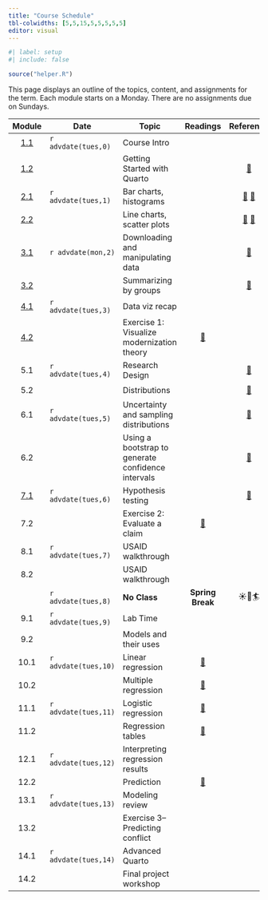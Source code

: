 ```yaml
---
title: "Course Schedule"
tbl-colwidths: [5,5,15,5,5,5,5,5]
editor: visual
---
```


```r
#| label: setup
#| include: false

source("helper.R")
```

This page displays an outline of the topics, content, and assignments for the term. Each module starts on a Monday. There are no assignments due on Sundays.

::: column-screen-inset-right
|                   Module                   | Date                 | Topic                                              |                                        Readings                                        |                                                           Reference                                                            |                     Slides                      |                                                     Videos                                                      |                                 Assignments                                  |
|:-------:|---------|---------|:-------:|:-------:|:-------:|:-------:|:-------:|
| [1.1](modules/module-1.1.qmd "Module 1.1") | `r advdate(tues,0)`  | Course Intro                                       |                                                                                        |                                                                                                                                |  [🖥️](slides/week-1.1.qmd "Module 1.2 slides")  |                               [🖥️](https://youtu.be/eimM6pNkYjE "R and RStudio")                                |                                                                              |
| [1.2](modules/module-1.2.qmd "Module 1.2") |                      | Getting Started with Quarto                        |                                                                                        |                  [📖](https://www.tidyverse.org/blog/2017/12/workflow-vs-script/ "project-oriented workflow")                  |  [🖥️](slides/week-1.2.qmd "Module 1.2 slides")  |                                   [🖥️](https://youtu.be/6QN9ZYURDFg "Quarto")                                   |                                                                              |
| [2.1](modules/module-2.1.qmd "Module 2.1") | `r advdate(tues,1)`  | Bar charts, histograms                             |                                                                                        |         [📖](https://r4ds.hadley.nz/data-import "r4ds, 7") [📖](https://r4ds.hadley.nz/data-visualize.html "r4ds, 2")          |  [🖥️](slides/week-2.1.qmd "Module 2.1 slides")  |   [🖥️](https://youtu.be/QG1oDJPoIio "Make a bar chart") [🖥️](https://youtu.be/-1YhCql-gMo "Make a histogram")   |                                                                              |
| [2.2](modules/module-2.2.qmd "Module 2.2") |                      | Line charts, scatter plots                         |                                                                                        | [📖](https://r4ds.hadley.nz/layers.html "r4ds, 10.1-10.4") [📖](https://r4ds.hadley.nz/communication.html#labels "r4ds, 12.2") |            [🖥️](slides/week-2.2.qmd)            | [🖥️](https://youtu.be/PnmQ2MFQpIc "Make a line chart") [🖥️](https://youtu.be/FiosjUVyfLM "Make a scatter plot") | [📘](https://blackboard.gwu.edu/ultra/courses/_395476_1/cl/outline "Quiz 1") |
| [3.1](modules/module-3.1.qmd "Module 3.1") | `r advdate(mon,2)`   | Downloading and manipulating data                  |                                                                                        |                          [📖](https://r4ds.hadley.nz/data-transform.html#introduction "r4ds 3.1-3.4")                          | [🖥️](slides/week-3.1.html "Module 3.1 slides")  |                          [🖥️](https://youtu.be/ScQD47eJeAE "Download data from V-Dem")                          |                                                                              |
| [3.2](modules/module-3.2.qmd "Module 3.2") |                      | Summarizing by groups                              |                                                                                        |                            [📖](https://r4ds.hadley.nz/data-transform.html#introduction "r4ds 3.5")                            | [🖥️](slides/week-3.2.html "Module 3.2 slides")  |                         [🖥️](https://youtu.be/mgBwVzMV-v8 "Summarizing data by groups")                         | [📘](https://blackboard.gwu.edu/ultra/courses/_395476_1/cl/outline "Quiz 1") |
|       [4.1](modules/module-4.1.qmd)        | `r advdate(tues,3)`  | Data viz recap                                     |                                                                                        |                                                                                                                                |  [🖥️](slides/week-4.1.qmd "Module 4.1 slides")  |                                                                                                                 |                                                                              |
|     [4.2](assignments/homework-1.qmd)      |                      | Exercise 1: Visualize modernization theory         |       [📖](https://www-jstor-org.proxygw.wrlc.org/stable/1951731?seq=8 "Lipset")       |                                                                                                                                |                                                 |                                                                                                                 |               [🧮](/assignments/homework-1.html "Homework 1")                |
|                    5.1                     | `r advdate(tues,4)`  | Research Design                                    |                                                                                        |                            [📖](https://openintro-ims.netlify.app/explore-categorical "ims, ch. 4")                            |  [🖥️](slides/week-5.1.qmd "Module 5.1 slides")  |                                                                                                                 |                                                                              |
|                    5.2                     |                      | Distributions                                      |                                                                                        |                             [📖](https://openintro-ims.netlify.app/explore-numerical "ims, ch. 5")                             |  [🖥️](slides/week-5.2.qmd "Module 5.2 slides")  |                                                                                                                 | [📘](https://blackboard.gwu.edu/ultra/courses/_395476_1/cl/outline "Quiz 1") |
|                    6.1                     | `r advdate(tues,5)`  | Uncertainty and sampling distributions             |                                                                                        |                                    [📖](https://moderndive.com/7-sampling.html "md, ch. 7")                                    |  [🖥️](slides/week-6.1.qmd "Module 6.1 slides")  |                                                       🖥️                                                        |                                                                              |
|                    6.2                     |                      | Using a bootstrap to generate confidence intervals |                                                                                        |                              [📖](https://moderndive.com/8-confidence-intervals.html "md, ch. 8")                              |  [🖥️](slides/week-6.2.qmd "Module 6.2 slides")  |                                                       🖥️                                                        | [📘](https://blackboard.gwu.edu/ultra/courses/_395476_1/cl/outline "Quiz 1") |
| [7.1](modules/module-7.1.qmd "Module 7.1") | `r advdate(tues,6)`  | Hypothesis testing                                 |                                                                                        |                         [📖](https://openintro-ims.netlify.app/foundations-randomization "ims ch. 11")                         |  [🖥️](slides/week-7.1.qmd "Module 7.1 slides")  |                                                       🖥️                                                        |                                                                              |
|                    7.2                     |                      | Exercise 2: Evaluate a claim                       | [📖](https://academic.oup.com/qje/article-abstract/127/4/1755/1841616 "Casey et. al.") |                                                                                                                                |  [🖥️](slides/week-7.2.qmd "Module 7.2 slides")  |                                                       🖥️                                                        |           [🧮](/assignments/homework-2.html "Coding assignment 2")           |
|                    8.1                     | `r advdate(tues,7)`  | USAID walkthrough                                  |                                                                                        |                                                                                                                                |                       🖥️                        |                                                       🖥️                                                        |                                                                              |
|                    8.2                     |                      | USAID walkthrough                                  |                                                                                        |                                                                                                                                |                                                 |                                                       🖥️                                                        |                                                                              |
|                                            | `r advdate(tues,8)`  | **No Class**                                       |                                    **Spring Break**                                    |                                                             ☀️🌴🏄                                                             |                                                 |                                                                                                                 |                                                                              |
|                    9.1                     | `r advdate(tues,9)`  | Lab Time                                           |                                                                                        |                                                                                                                                |                       🖥️                        |                                                       🖥️                                                        |                                                                              |
|                    9.2                     |                      | Models and their uses                              |                                                                                        |                                                                                                                                |  [🖥️](slides/week-9.2.qmd "Module 9.2 slides")  |                                                       🖥️                                                        | [📘](https://blackboard.gwu.edu/ultra/courses/_395476_1/cl/outline "Quiz 1") |
|                    10.1                    | `r advdate(tues,10)` | Linear regression                                  |             [📖](https://openintro-ims.netlify.app/model-slr "ims ch. 7")              |                                                                                                                                | [🖥️](slides/week-10.1.qmd "Module 10.1 slides") |                                                       🖥️                                                        |                                                                              |
|                    10.2                    |                      | Multiple regression                                |             [📖](https://openintro-ims.netlify.app/model-mlr "ims ch. 8")              |                                                                                                                                | [🖥️](slides/week-10.2.qmd "Module 10.2 slides") |                                                       🖥️                                                        | [📘](https://blackboard.gwu.edu/ultra/courses/_395476_1/cl/outline "Quiz 1") |
|                    11.1                    | `r advdate(tues,11)` | Logistic regression                                |           [📖](https://openintro-ims.netlify.app/model-logistic "ims ch. 8")           |                                                                                                                                | [🖥️](slides/week-11.1.qmd "Module 11.1 slides") |                                                       🖥️                                                        |                                                                              |
|                    11.2                    |                      | Regression tables                                  |              [📖](https://www.jstor.org/stable/3118222 "Fearon & Laitin")              |                                                                                                                                | [🖥️](slides/week-11.2.qmd "Module 11.2 slides") |                                                       🖥️                                                        | [📘](https://blackboard.gwu.edu/ultra/courses/_395476_1/cl/outline "Quiz 1") |
|                    12.1                    | `r advdate(tues,12)` | Interpreting regression results                    |                                                                                        |                                                                                                                                | [🖥️](slides/week-12.1.qmd "Module 12.1 slides") |                                                       🖥️                                                        |                                                                              |
|                    12.2                    |                      | Prediction                                         |    [📖](https://journals.sagepub.com/doi/10.1177/0022343316684009 "Blair et. al.")     |                                                                                                                                |                                                 |                                                                                                                 |                                                                              |
|                    13.1                    | `r advdate(tues,13)` | Modeling review                                    |                                                                                        |                                                                                                                                |                                                 |                                                                                                                 |                                                                              |
|                    13.2                    |                      | Exercise 3--Predicting conflict                    |                                                                                        |                                                                                                                                |                                                 |                                                                                                                 |           [🧮](/assignments/homework-3.html "Coding assignment 3")           |
|                    14.1                    | `r advdate(tues,14)` | Advanced Quarto                                    |                                                                                        |                                                                                                                                |                                                 |                                                       🖥️                                                        |                                                                              |
|                    14.2                    |                      | Final project workshop                             |                                                                                        |                                                                                                                                |                                                 |                                                       🖥️                                                        |        [✍️](/project/project-description.qmd "Project assignment 3")         |
:::
